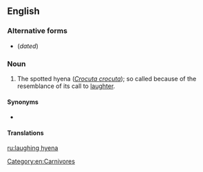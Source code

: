 ==English==

===Alternative forms===
* {{l|en|laughing hyaena}} (''dated'')

===Noun===
{{en-noun}}

# {{lb|en|informal}} The spotted hyena (''[[Crocuta crocuta]]''); so called because of the resemblance of its call to [[laughter]].

====Synonyms====
* {{l|en|spotted hyena}}

====Translations====
{{trans-see|spotted hyena}}

[[Category:en:Carnivores]]

[[ru:laughing hyena]]